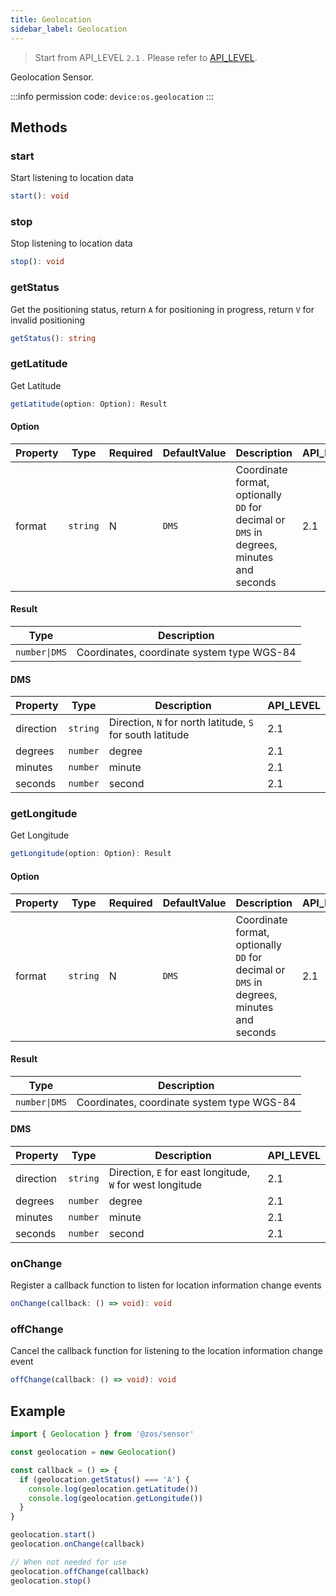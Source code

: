 ```yaml
---
title: Geolocation
sidebar_label: Geolocation
---
```


> Start from API_LEVEL `2.1` . Please refer to [API_LEVEL](../../../../guides/framework/device/compatibility.md).

Geolocation Sensor.

:::info
permission code: `device:os.geolocation`
:::

## Methods

### start

Start listening to location data

```ts
start(): void
```

### stop

Stop listening to location data

```ts
stop(): void
```

### getStatus

Get the positioning status, return `A` for positioning in progress, return `V` for invalid positioning

```ts
getStatus(): string
```

### getLatitude

Get Latitude

```ts
getLatitude(option: Option): Result
```

#### Option

| Property | Type                | Required | DefaultValue     | Description                                                                             | API_LEVEL |
| -------- | ------------------- | -------- | ---------------- | --------------------------------------------------------------------------------------- | --------- |
| format   | <code>string</code> | N        | <code>DMS</code> | Coordinate format, optionally `DD` for decimal or `DMS` in degrees, minutes and seconds | 2.1       |

#### Result

| Type                         | Description                                |
| ---------------------------- | ------------------------------------------ |
| <code>number&#124;DMS</code> | Coordinates, coordinate system type WGS-84 |

#### DMS

| Property  | Type                | Description                                               | API_LEVEL |
| --------- | ------------------- | --------------------------------------------------------- | --------- |
| direction | <code>string</code> | Direction, `N` for north latitude, `S` for south latitude | 2.1       |
| degrees   | <code>number</code> | degree                                                    | 2.1       |
| minutes   | <code>number</code> | minute                                                    | 2.1       |
| seconds   | <code>number</code> | second                                                    | 2.1       |

### getLongitude

Get Longitude

```ts
getLongitude(option: Option): Result
```

#### Option

| Property | Type                | Required | DefaultValue     | Description                                                                             | API_LEVEL |
| -------- | ------------------- | -------- | ---------------- | --------------------------------------------------------------------------------------- | --------- |
| format   | <code>string</code> | N        | <code>DMS</code> | Coordinate format, optionally `DD` for decimal or `DMS` in degrees, minutes and seconds | 2.1       |

#### Result

| Type                         | Description                                |
| ---------------------------- | ------------------------------------------ |
| <code>number&#124;DMS</code> | Coordinates, coordinate system type WGS-84 |

#### DMS

| Property  | Type                | Description                                               | API_LEVEL |
| --------- | ------------------- | --------------------------------------------------------- | --------- |
| direction | <code>string</code> | Direction, `E` for east longitude, `W` for west longitude | 2.1       |
| degrees   | <code>number</code> | degree                                                    | 2.1       |
| minutes   | <code>number</code> | minute                                                    | 2.1       |
| seconds   | <code>number</code> | second                                                    | 2.1       |

### onChange

Register a callback function to listen for location information change events

```ts
onChange(callback: () => void): void
```

### offChange

Cancel the callback function for listening to the location information change event

```ts
offChange(callback: () => void): void
```

## Example

```js
import { Geolocation } from '@zos/sensor'

const geolocation = new Geolocation()

const callback = () => {
  if (geolocation.getStatus() === 'A') {
    console.log(geolocation.getLatitude())
    console.log(geolocation.getLongitude())
  }
}

geolocation.start()
geolocation.onChange(callback)

// When not needed for use
geolocation.offChange(callback)
geolocation.stop()
```
